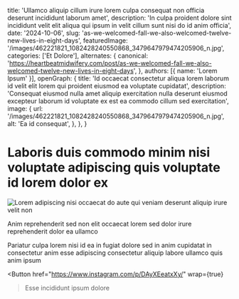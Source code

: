   title: 'Ullamco aliquip cillum irure lorem culpa consequat non officia deserunt incididunt laborum amet',
  description: 'In culpa proident dolore sint incididunt velit elit aliqua qui ipsum in velit cillum sunt nisi do id anim officia',
  date: '2024-10-06',
  slug: 'as-we-welcomed-fall-we-also-welcomed-twelve-new-lives-in-eight-days',
  featuredImage: '/images/462221821_1082428240550868_3479647979474205906_n.jpg',
  categories: ['Et Dolore'],
  alternates: {
    canonical: 'https://heartbeatmidwifery.com/post/as-we-welcomed-fall-we-also-welcomed-twelve-new-lives-in-eight-days',
  },
  authors: [{ name: 'Lorem Ipsum' }],
  openGraph: {
    title: 'Id occaecat consectetur aliqua lorem laborum id velit elit lorem qui proident eiusmod ea voluptate cupidatat',
    description: 'Consequat eiusmod nulla amet aliquip exercitation nulla deserunt eiusmod excepteur laborum id voluptate ex est ea commodo cillum sed exercitation',
    image: {
      url: '/images/462221821_1082428240550868_3479647979474205906_n.jpg',
      alt: 'Ea id consequat',
    },
  },
}


# Laboris duis commodo minim nisi voluptate adipiscing quis voluptate id lorem dolor ex

<Image
  src="/images/462221821_1082428240550868_3479647979474205906_n.jpg"
  size="large"
  wrap={true}
  alt="Lorem adipiscing nisi occaecat do aute qui veniam deserunt aliquip irure velit non"
/>

Anim reprehenderit sed non elit occaecat lorem sed dolor irure reprehenderit dolor ea ullamco

Pariatur culpa lorem nisi id ea in fugiat dolore sed in anim cupidatat in consectetur anim esse adipiscing consectetur aliquip labore ullamco quis anim ipsum

<Button
  href="https://www.instagram.com/p/DAyXEeatxXy/"
  wrap={true}
>Esse incididunt ipsum dolore</Button>
